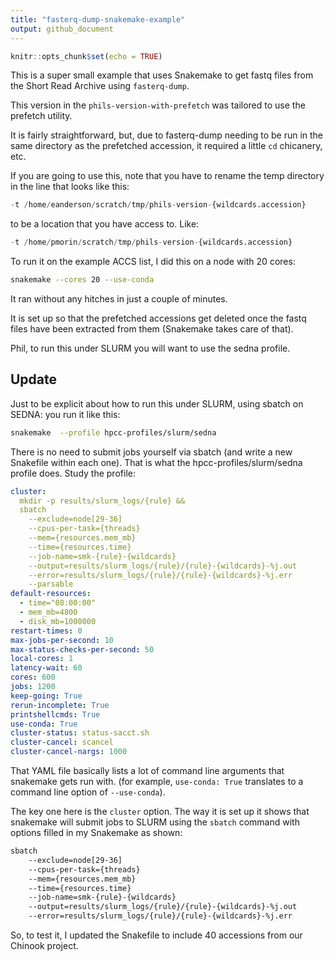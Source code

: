 ```yaml
---
title: "fasterq-dump-snakemake-example"
output: github_document
---
```


```r
knitr::opts_chunk$set(echo = TRUE)
```

This is a super small example that uses Snakemake to get fastq files from
the Short Read Archive using `fasterq-dump`. 

This version in the `phils-version-with-prefetch` was tailored to use the prefetch
utility.

It is fairly straightforward, but, due to fasterq-dump needing to be run in the
same directory as the prefetched accession, it required a little `cd` chicanery, etc.

If you are going to use this, note that you have to rename the temp directory in the
line that looks like this:
```python
-t /home/eanderson/scratch/tmp/phils-version-{wildcards.accession}
```
to be a location that you have access to.  Like:
```python
-t /home/pmorin/scratch/tmp/phils-version-{wildcards.accession}
```

To run it on the example ACCS list, I did this on a node with 20 cores:
```sh
snakemake --cores 20 --use-conda
```

It ran without any hitches in just a couple of minutes.

It is set up so that the prefetched accessions get deleted once the fastq
files have been extracted from them (Snakemake takes care of that).

Phil, to run this under SLURM you will want to use the sedna profile.




## Update

Just to be explicit about how to run this under SLURM, using sbatch on SEDNA: you run it like this:
```sh
snakemake  --profile hpcc-profiles/slurm/sedna
```
There is no need to submit jobs yourself via sbatch (and write a new Snakefile within
each one).  That is what the hpcc-profiles/slurm/sedna profile does.  Study the
profile:
```yaml
cluster:
  mkdir -p results/slurm_logs/{rule} &&
  sbatch
    --exclude=node[29-36]
    --cpus-per-task={threads}
    --mem={resources.mem_mb}
    --time={resources.time}
    --job-name=smk-{rule}-{wildcards}
    --output=results/slurm_logs/{rule}/{rule}-{wildcards}-%j.out
    --error=results/slurm_logs/{rule}/{rule}-{wildcards}-%j.err
    --parsable
default-resources:
  - time="08:00:00"
  - mem_mb=4800
  - disk_mb=1000000
restart-times: 0
max-jobs-per-second: 10
max-status-checks-per-second: 50
local-cores: 1
latency-wait: 60
cores: 600
jobs: 1200
keep-going: True
rerun-incomplete: True
printshellcmds: True
use-conda: True
cluster-status: status-sacct.sh
cluster-cancel: scancel
cluster-cancel-nargs: 1000
```

That YAML file basically lists a lot of command line arguments that snakemake
gets run with.  (for example, `use-conda: True` translates to a command line
option of `--use-conda`).

The key one here is the `cluster` option.  The way it is set up it shows
that snakemake will submit jobs to SLURM using the `sbatch` command with 
options filled in my Snakemake as shown:
```sh
sbatch
    --exclude=node[29-36]
    --cpus-per-task={threads}
    --mem={resources.mem_mb}
    --time={resources.time}
    --job-name=smk-{rule}-{wildcards}
    --output=results/slurm_logs/{rule}/{rule}-{wildcards}-%j.out
    --error=results/slurm_logs/{rule}/{rule}-{wildcards}-%j.err
```



So, to test it, I updated the Snakefile to include 40 accessions from our
Chinook project.  


